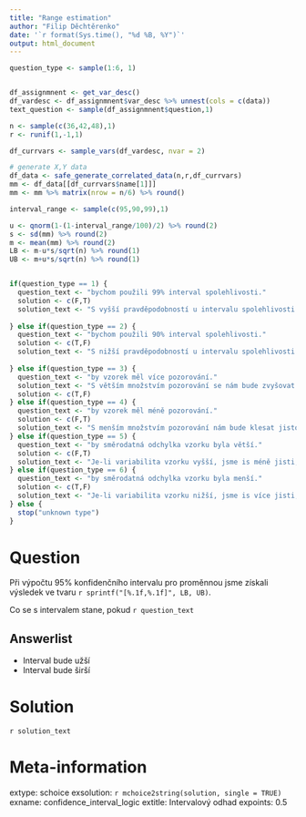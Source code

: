 ```yaml
---
title: "Range estimation"
author: "Filip Děchtěrenko"
date: '`r format(Sys.time(), "%d %B, %Y")`'
output: html_document
---
```


```r
question_type <- sample(1:6, 1)
```

```r

```


```r

df_assignmnent <- get_var_desc()
df_vardesc <- df_assignmnent$var_desc %>% unnest(cols = c(data))
text_question <- sample(df_assignmnent$question,1)

n <- sample(c(36,42,48),1)
r <- runif(1,-1,1)

df_currvars <- sample_vars(df_vardesc, nvar = 2)

# generate X,Y data
df_data <- safe_generate_correlated_data(n,r,df_currvars)
mm <- df_data[[df_currvars$name[1]]] 
mm <- mm %>% matrix(nrow = n/6) %>% round()

interval_range <- sample(c(95,90,99),1)

u <- qnorm(1-(1-interval_range/100)/2) %>% round(2)
s <- sd(mm) %>% round(2)
m <- mean(mm) %>% round(2)
LB <- m-u*s/sqrt(n) %>% round(1)
UB <- m+u*s/sqrt(n) %>% round(1)


if(question_type == 1) {
  question_text <- "bychom použili 99% interval spolehlivosti."
  solution <- c(F,T)
  solution_text <- "S vyšší pravděpodobností u intervalu spolehlivosti si chceme být jistější, že v intervalu skutečně leží populační průměr. Interval tedy bude širší."
  
} else if(question_type == 2) {
  question_text <- "bychom použili 90% interval spolehlivosti."
  solution <- c(T,F)
  solution_text <- "S nižší pravděpodobností u intervalu spolehlivosti si tedy můžeme být méně jistější, že v intervalu skutečně leží populační průměr. Interval tedy bude užší."
  
} else if(question_type == 3) {
  question_text <- "by vzorek měl více pozorování."
  solution_text <- "S větším množstvím pozorování se nám bude zvyšovat jistota, že náš průměr vzorku je bliže průměru populace. Interval tedy bude užší."
  solution <- c(T,F)
} else if(question_type == 4) {
  question_text <- "by vzorek měl méně pozorování."
  solution <- c(F,T)
  solution_text <- "S menším množstvím pozorování nám bude klesat jistota, že náš průměr vzorku je bliže průměru populace. Interval tedy bude širší."
} else if(question_type == 5) {
  question_text <- "by směrodatná odchylka vzorku byla větší."
  solution <- c(F,T)
  solution_text <- "Je-li variabilita vzorku vyšší, jsme is méně jisti, že náš bodový odhad je blízko populačnímu průměru. Interval tedy bude širší."
} else if(question_type == 6) {
  question_text <- "by směrodatná odchylka vzorku byla menší."
  solution <- c(T,F)
  solution_text <- "Je-li variabilita vzorku nižší, jsme is více jisti, že náš bodový odhad je blízko populačnímu průměru. Interval tedy bude užší."
} else {
  stop("unknown type")
}
```



Question
========

Při výpočtu 95% konfidenčního intervalu pro proměnnou jsme získali výsledek ve tvaru `r sprintf("[%.1f,%.1f]", LB, UB)`. 

Co se s intervalem stane, pokud `r question_text`

Answerlist
----------
* Interval bude užší
* Interval bude širší


Solution
========

`r solution_text`

Meta-information
================
extype: schoice
exsolution: `r mchoice2string(solution, single = TRUE)`
exname: confidence_interval_logic
extitle: Intervalový odhad
expoints: 0.5

